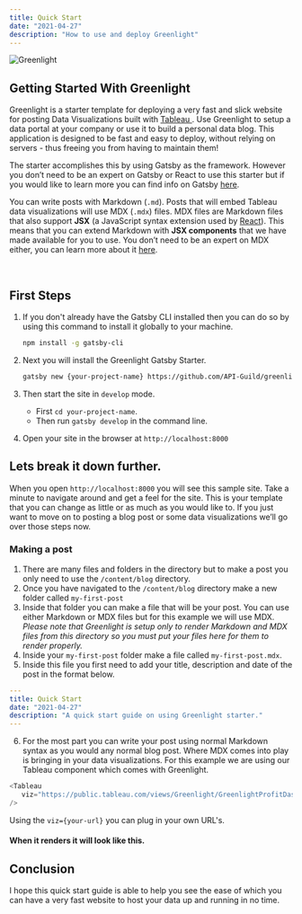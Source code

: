 ```yaml
---
title: Quick Start
date: "2021-04-27"
description: "How to use and deploy Greenlight"
---
```


![Greenlight](./greenlight-sideways.png)

## Getting Started With Greenlight

Greenlight is a starter template for deploying a very fast and slick website for posting Data Visualizations built with 
<a className="has-text-tableau" href="https://www.tableau.com/" target="_blank" rel="noreferrer"> Tableau </a>. Use 
Greenlight to setup a data portal at your company or use it to build a personal data blog. This application is designed 
to be fast and easy to deploy, without relying on servers - thus freeing you from having to maintain them!

The starter accomplishes this by using Gatsby as the framework. However you don’t
need to be an expert on Gatsby or React to use this starter but if you would like
to learn more you can find info on Gatsby [here](https://www.gatsbyjs.com/).

You can write posts with Markdown (`.md`). Posts that will embed Tableau data visualizations will use MDX (`.mdx`) files. 
MDX files are Markdown files that also support **JSX** (a JavaScript syntax extension used by [React](https://reactjs.org/)). This means that you can extend Markdown with **JSX components** that we have made available for you to use.
You don’t need to be an expert on MDX either, you can learn more about it [here](https://mdxjs.com/).

<br />

## First Steps

1. If you don't already have the Gatsby CLI installed then you can do so by using this command to install it globally to your machine.

   ```bash
   npm install -g gatsby-cli
   ```

2. Next you will install the Greenlight Gatsby Starter.

   ```bash
   gatsby new {your-project-name} https://github.com/API-Guild/greenlight
   ```

3. Then start the site in `develop` mode.

   - First `cd your-project-name`.
   - Then run `gatsby develop` in the command line.

4. Open your site in the browser at `http://localhost:8000`
   <br />

## Lets break it down further.

When you open `http://localhost:8000` you will see this sample site. Take a minute to navigate around and get a feel for the site. This is your template that you can change as little or as much as you would like to. If you just want to move on to posting a blog post or some data visualizations we’ll go over those steps now.

### Making a post

1. There are many files and folders in the directory but to make a post you only need to use the `/content/blog` directory.
   <br />
2. Once you have navigated to the `/content/blog` directory make a new folder called `my-first-post`
   <br />
3. Inside that folder you can make a file that will be your post. You can use either Markdown or MDX files but for this example we will use MDX. _Please note that Greenlight is setup only to render Markdown and MDX files from this directory so you must put your files here for them to render properly._
   <br />
4. Inside your `my-first-post` folder make a file called `my-first-post.mdx`.
   <br />
5. Inside this file you first need to add your title, description and date of the post in the format below.

```yaml {numberLines}
---
title: Quick Start
date: "2021-04-27"
description: "A quick start guide on using Greenlight starter."
---
```

6. For the most part you can write your post using normal Markdown syntax as you would any normal blog post. Where MDX comes into play is bringing in your data visualizations. For this example we are using our Tableau component which comes with Greenlight.

```js {numberLines}
<Tableau
   viz="https://public.tableau.com/views/Greenlight/GreenlightProfitDashboard"
/>
```

Using the `viz={your-url}` you can plug in your own URL's.

#### When it renders it will look like this.

<Tableau
   viz="https://public.tableau.com/views/Greenlight/GreenlightProfitDashboard"
/>

## Conclusion

I hope this quick start guide is able to help you see the ease of which you can have a very fast website to host your data up and running in no time.
